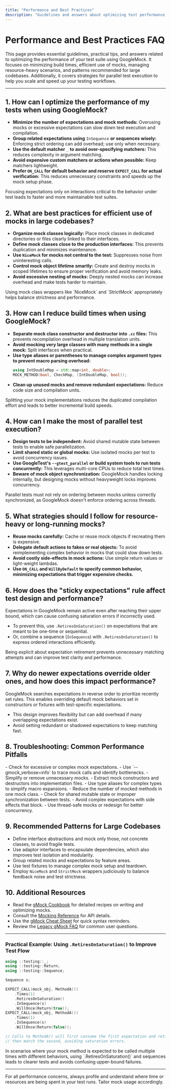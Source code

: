 ```yaml
---
title: "Performance and Best Practices"
description: "Guidelines and answers about optimizing test performance, minimizing build times, efficient use of mocks, and recommended patterns for large codebases. Touches upon parallel test execution and resource-heavy scenarios."
---
```


# Performance and Best Practices FAQ

This page provides essential guidelines, practical tips, and answers related to optimizing the performance of your test suite using GoogleMock. It focuses on minimizing build times, efficient use of mocks, managing resource-heavy scenarios, and patterns recommended for large codebases. Additionally, it covers strategies for parallel test execution to help you scale and speed up your testing workflows.

---

## 1. How can I optimize the performance of my tests when using GoogleMock?

- **Minimize the number of expectations and mock methods:** Overusing mocks or excessive expectations can slow down test execution and compilation.
- **Group related expectations using** `InSequence` **or sequences wisely:** Enforcing strict ordering can add overhead; use only when necessary.
- **Use the default matcher** `_` **to avoid over-specifying matchers:** This reduces complexity in argument matching.
- **Avoid expensive custom matchers or actions when possible:** Keep matchers lightweight.
- **Prefer `ON_CALL` for default behavior and reserve `EXPECT_CALL` for actual verification:** This reduces unnecessary constraints and speeds up the mock setup phase.

<Tip>
Focusing expectations only on interactions critical to the behavior under test leads to faster and more maintainable test suites.
</Tip>

## 2. What are best practices for efficient use of mocks in large codebases?

- **Organize mock classes logically:** Place mock classes in dedicated directories or files clearly linked to their interfaces.
- **Define mock classes close to the production interfaces:** This prevents duplication and minimizes maintenance.
- **Use `NiceMock` for mocks not central to the test:** Suppresses noise from uninteresting calls.
- **Control mock object lifetime smartly:** Create and destroy mocks in scoped lifetimes to ensure proper verification and avoid memory leaks.
- **Avoid excessive nesting of mocks:** Deeply nested mocks can increase overhead and make tests harder to maintain.

<Note>
Using mock class wrappers like `NiceMock` and `StrictMock` appropriately helps balance strictness and performance.
</Note>

## 3. How can I reduce build times when using GoogleMock?

- **Separate mock class constructor and destructor into `.cc` files:** This prevents recompilation overhead in multiple translation units.
- **Avoid mocking very large classes with many methods in a single mock:** Split interfaces when practical.
- **Use type aliases or parentheses to manage complex argument types to prevent macro parsing overhead:**
  ```cpp
  using IntDoubleMap = std::map<int, double>;
  MOCK_METHOD(bool, CheckMap, (IntDoubleMap, bool));
  ```
- **Clean up unused mocks and remove redundant expectations:** Reduce code size and compilation units.

<Tip>
Splitting your mock implementations reduces the duplicated compilation effort and leads to better incremental build speeds.
</Tip>

## 4. How can I make the most of parallel test execution?

- **Design tests to be independent:** Avoid shared mutable state between tests to enable safe parallelization.
- **Limit shared static or global mocks:** Use isolated mocks per test to avoid concurrency issues.
- **Use GoogleTest's `--gtest_parallel` or build system tools to run tests concurrently:**
  This leverages multi-core CPUs to reduce total test times.
- **Beware of mock object synchronization:** GoogleMock handles locking internally, but designing mocks without heavyweight locks improves concurrency.

<Warning>
Parallel tests must not rely on ordering between mocks unless correctly synchronized, as GoogleMock doesn't enforce ordering across threads.
</Warning>

## 5. What strategies should I follow for resource-heavy or long-running mocks?

- **Reuse mocks carefully:** Cache or reuse mock objects if recreating them is expensive.
- **Delegate default actions to fakes or real objects:** To avoid reimplementing complex behavior in mocks that could slow down tests.
- **Avoid costly side-effects in mock actions:** Use simple return values or light-weight lambdas.
- **Use `ON_CALL` and `WillByDefault` to specify common behavior, minimizing expectations that trigger expensive checks.**

## 6. How does the "sticky expectations" rule affect test design and performance?

Expectations in GoogleMock remain active even after reaching their upper bound, which can cause confusing saturation errors if incorrectly used.

- To prevent this, use `.RetiresOnSaturation()` on expectations that are meant to be one-time or sequential.
- Or, combine a sequence (`InSequence`) with `.RetiresOnSaturation()` to express ordered interactions efficiently.

<Tip>
Being explicit about expectation retirement prevents unnecessary matching attempts and can improve test clarity and performance.
</Tip>

## 7. Why do newer expectations override older ones, and how does this impact performance?

GoogleMock searches expectations in reverse order to prioritize recently set rules. This enables overriding default mock behaviors set in constructors or fixtures with test-specific expectations.

- This design improves flexibility but can add overhead if many overlapping expectations exist.
- Avoid setting redundant or shadowed expectations to keep matching fast.

## 8. Troubleshooting: Common Performance Pitfalls

<AccordionGroup title="Common Performance Issues and Solutions">
<Accordion title="Test Execution Seems Slow">
- Check for excessive or complex mock expectations.
- Use `--gmock_verbose=info` to trace mock calls and identify bottlenecks.
- Simplify or remove unnecessary mocks.
</Accordion>
<Accordion title="Compilation Takes Too Long">
- Extract mock constructors and destructors into implementation files.
- Use type aliases for complex types to simplify macro expansions.
- Reduce the number of mocked methods in one mock class.
</Accordion>
<Accordion title="Tests Hang or Deadlock in Parallel Runs">
- Check for shared mutable state or improper synchronization between tests.
- Avoid complex expectations with side effects that block.
- Use thread-safe mocks or redesign for better concurrency.
</Accordion>
</AccordionGroup>

## 9. Recommended Patterns for Large Codebases

- Define interface abstractions and mock only those, not concrete classes, to avoid fragile tests.
- Use adaptor interfaces to encapsulate dependencies, which also improves test isolation and modularity.
- Group related mocks and expectations by feature areas.
- Use test fixtures to manage complex mock setup and teardown.
- Employ `NiceMock` and `StrictMock` wrappers judiciously to balance feedback noise and test strictness.

## 10. Additional Resources

- Read the [gMock Cookbook](https://google.github.io/googletest/gmock_cook_book.html) for detailed recipes on writing and optimizing mocks.
- Consult the [Mocking Reference](https://google.github.io/googletest/reference/mocking.html) for API details.
- Use the [gMock Cheat Sheet](https://google.github.io/googletest/gmock_cheat_sheet.html) for quick syntax reminders.
- Review the [Legacy gMock FAQ](https://google.github.io/googletest/gmock_faq.html) for common user questions.

---

### Practical Example: Using `.RetiresOnSaturation()` to Improve Test Flow

```cpp
using ::testing::_;  
using ::testing::Return;
using ::testing::Sequence;

Sequence s;

EXPECT_CALL(mock_obj, MethodA())
    .Times(1)
    .RetiresOnSaturation()
    .InSequence(s)
    .WillOnce(Return(true));
EXPECT_CALL(mock_obj, MethodA())
    .Times(1)
    .InSequence(s)
    .WillOnce(Return(false));

// Calls to MethodA() will first consume the first expectation and retire it,
// then match the second, avoiding saturation errors.
```

<Tip>
In scenarios where your mock method is expected to be called multiple times with different behaviors, using `.RetiresOnSaturation()` and sequences leads to clearer tests and avoids confusing upper-bound failures.
</Tip>

---

For all performance concerns, always profile and understand where time or resources are being spent in your test runs. Tailor mock usage accordingly.
